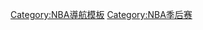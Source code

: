 {{Navbox
| name = NBA季後賽
| title = [[NBA季后赛]]
| state = {{{state|autocollapse}}}
| bodyclass = hlist
| image = 

| above =
* [[NBA分區決賽|分區決賽]]
* [[NBA总决赛|总决赛]]
* [[NBA紀錄|紀錄]]

| group1 = 1940年代
| list1 = {{navbox decade list|link=BAA季後賽| | | | | | | |1947|1948|1949}}

| group2 = 1950年代
| list2 = {{navbox decade list|link=NBA季後賽|1950|1951|1952|1953|1954|1955|1956|1957|1958|1959}}

| group3 = 1960年代
| list3 = {{navbox decade list|link=NBA季後賽|1960|1961|1962|1963|1964|1965|1966|1967|1968|1969}}

| group4 = 1970年代
| list4 = {{navbox decade list|link=NBA季後賽|1970|1971|1972|1973|1974|1975|1976|1977|1978|1979}}

| group5 = 1980年代
| list5 = {{navbox decade list|link=NBA季後賽|1980|1981|1982|1983|1984|1985|1986|1987|1988|1989}}

| group6 = 1990年代
| list6 = {{navbox decade list|link=NBA季後賽|1990|1991|1992|1993|1994|1995|1996|1997|1998|1999}}

| group7 = 2000年代
| list7 = {{navbox decade list|link=NBA季後賽|2000|2001|2002|2003|2004|2005|2006|2007|2008|2009}}

| group8 = 2010年代
| list8 = {{navbox decade list|link=NBA季後賽|2010|2011|2012|2013|2014|2015|2016|2017|2018|2019}}

| group9 = 2020年代
| list9 = {{navbox decade list|link=NBA季後賽|2020|2021|2022|2023|2024|2025|2026|2027|2028|2029}}

}}<noinclude>
{{collapsible option}}
[[Category:NBA導航模板]]
[[Category:NBA季后赛]]
</noinclude>